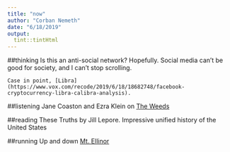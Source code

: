```yaml
---
title: "now"
author: "Corban Nemeth"
date: "6/18/2019"
output: 
  tint::tintHtml
---
```


##thinking
Is this an anti-social network? Hopefully. Social media can't be good for society, and I can't stop scrolling.  
```marginfigure
Case in point, [Libra](https://www.vox.com/recode/2019/6/18/18682748/facebook-cryptocurrency-libra-calibra-analysis). 
```

##listening
Jane Coaston and Ezra Klein on [The Weeds](https://cms.megaphone.fm/channel/theweeds?selected=VMP9057501471)


##reading
These Truths by Jill Lepore. Impressive unified history of the United States


##running
Up and down [Mt. Ellinor](https://www.strava.com/activities/2455690467)


